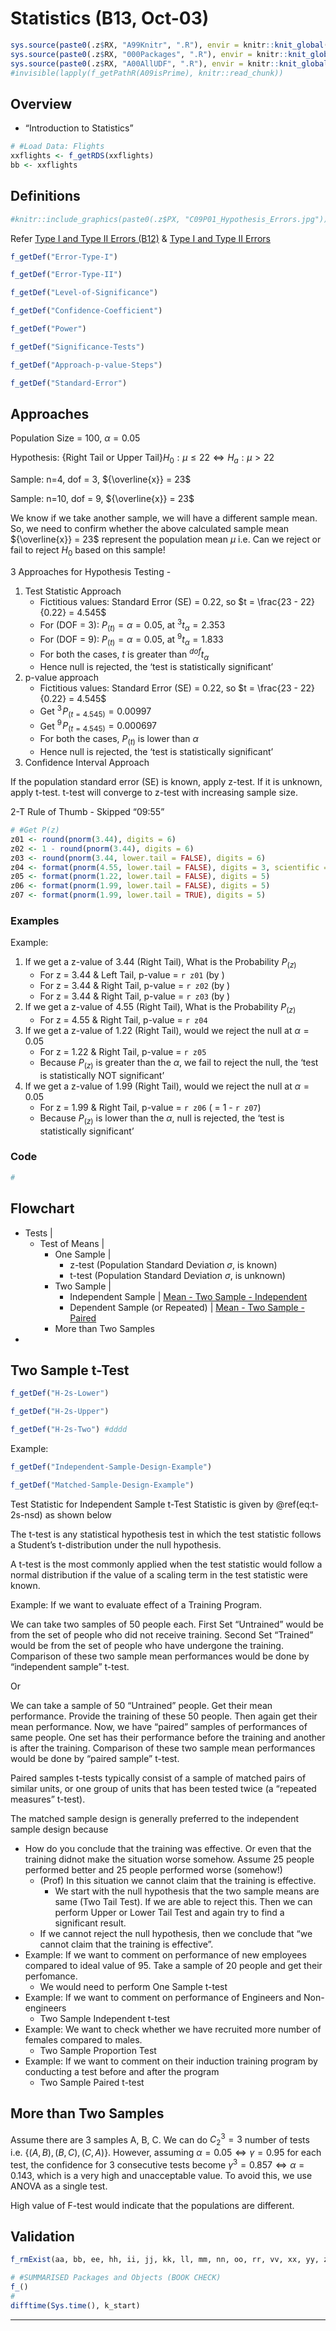 # Statistics (B13, Oct-03) {#b13}

```r
sys.source(paste0(.z$RX, "A99Knitr", ".R"), envir = knitr::knit_global())
sys.source(paste0(.z$RX, "000Packages", ".R"), envir = knitr::knit_global())
sys.source(paste0(.z$RX, "A00AllUDF", ".R"), envir = knitr::knit_global())
#invisible(lapply(f_getPathR(A09isPrime), knitr::read_chunk))
```

## Overview

- "Introduction to Statistics"


```r
# #Load Data: Flights
xxflights <- f_getRDS(xxflights)
bb <- xxflights
```

## Definitions

```r
#knitr::include_graphics(paste0(.z$PX, "C09P01_Hypothesis_Errors.jpg")) #iiii
```

Refer [Type I and Type II Errors (B12)](#errors-ab-b12, "b12") & [Type I and Type II Errors](#errors-ab-c09, "c09")

```r
f_getDef("Error-Type-I")
```

```r
f_getDef("Error-Type-II") 
```

```r
f_getDef("Level-of-Significance")
```

```r
f_getDef("Confidence-Coefficient") 
```

```r
f_getDef("Power")
```

```r
f_getDef("Significance-Tests")
```

```r
f_getDef("Approach-p-value-Steps") 
```

```r
f_getDef("Standard-Error")
```


## Approaches {.tabset .tabset-fade}

Population Size = 100, ${\alpha} = 0.05$

Hypothesis: $\text{\{Right Tail or Upper Tail\} } {H_0} : {\mu} \leq 22 \iff {H_a}: {\mu} > 22$

Sample: n=4, dof = 3, ${\overline{x}} = 23$

Sample: n=10, dof = 9, ${\overline{x}} = 23$


We know if we take another sample, we will have a different sample mean. So, we need to confirm whether the above calculated sample mean ${\overline{x}} = 23$ represent the population mean ${\mu}$ i.e. Can we reject or fail to reject ${H_0}$ based on this sample!

3 Approaches for Hypothesis Testing - 

1.  Test Statistic Approach
    - Fictitious values: Standard Error (SE) = 0.22, so $t = \frac{23 - 22}{0.22} = 4.545$
    - For (DOF = 3): $P_{(t)} = {\alpha} = 0.05$, at ${}^{3}t_{\alpha} = 2.353$
    - For (DOF = 9): $P_{(t)} = {\alpha} = 0.05$, at ${}^{9}t_{\alpha} = 1.833$
    - For both the cases, ${t}$ is greater than ${}^{dof}t_{\alpha}$
    - Hence null is rejected, the 'test is statistically significant'
1.  p-value approach 
    - Fictitious values: Standard Error (SE) = 0.22, so $t = \frac{23 - 22}{0.22} = 4.545$
    - Get ${}^3\!P_{(t = 4.545)} = 0.00997$
    - Get ${}^9\!P_{(t = 4.545)} = 0.000697$
    - For both the cases, $P_{(t)}$ is lower than ${\alpha}$
    - Hence null is rejected, the 'test is statistically significant'

1.  Confidence Interval Approach


If the population standard error (SE) is known, apply z-test. If it is unknown, apply t-test. t-test will converge to z-test with increasing sample size.

2-T Rule of Thumb - Skipped "09:55"


```r
# #Get P(z)
z01 <- round(pnorm(3.44), digits = 6)
z02 <- 1 - round(pnorm(3.44), digits = 6)
z03 <- round(pnorm(3.44, lower.tail = FALSE), digits = 6)
z04 <- format(pnorm(4.55, lower.tail = FALSE), digits = 3, scientific = FALSE)
z05 <- format(pnorm(1.22, lower.tail = FALSE), digits = 5)
z06 <- format(pnorm(1.99, lower.tail = FALSE), digits = 5)
z07 <- format(pnorm(1.99, lower.tail = TRUE), digits = 5)
```

### Examples {.unlisted .unnumbered}

Example: 

1. \textcolor{pink}{Question:} If we get a z-value of 3.44 (Right Tail), What is the Probability $P_{(z)}$
    - For z = 3.44 & Left Tail, p-value = `r z01` (by \textcolor{pink}{`pnorm(z)`})
    - For z = 3.44 & Right Tail, p-value = `r z02` (by \textcolor{pink}{`1 - pnorm(z)`})
    - For z = 3.44 & Right Tail, p-value = `r z03` (by \textcolor{pink}{`pnorm(z, lower.tail = FALSE)`})
1. \textcolor{pink}{Question:} If we get a z-value of 4.55 (Right Tail), What is the Probability $P_{(z)}$
    - For z = 4.55 & Right Tail, p-value = `r z04` 
1. \textcolor{pink}{Question:} If we get a z-value of 1.22 (Right Tail), would we reject the null at ${\alpha} = 0.05$
    - For z = 1.22 & Right Tail, p-value = `r z05` 
    - Because $P_{(z)}$ is greater than the ${\alpha}$, we fail to reject the null, the 'test is statistically NOT significant'
1.  \textcolor{pink}{Question:} If we get a z-value of 1.99 (Right Tail), would we reject the null at ${\alpha} = 0.05$
    - For z = 1.99 & Right Tail, p-value = `r z06` ( = 1 - `r z07`)
    - Because $P_{(z)}$ is lower than the ${\alpha}$, null is rejected, the 'test is statistically significant'    

### Code {.unlisted .unnumbered}

```r
#
```

## Flowchart

- Tests |
  - Test of Means |
    - One Sample |
      - z-test (Population Standard Deviation ${\sigma}$, is known)
      - t-test (Population Standard Deviation ${\sigma}$, is unknown)
    - Two Sample | 
      - Independent Sample | [Mean - Two Sample - Independent](#mean-2s-sd "c10")
      - Dependent Sample (or Repeated) | [Mean - Two Sample - Paired](#mean-paired-c10 "c10")
    - More than Two Samples
-

## Two Sample t-Test

```r
f_getDef("H-2s-Lower")
```

```r
f_getDef("H-2s-Upper")
```

```r
f_getDef("H-2s-Two") #dddd
```

Example: 

```r
f_getDef("Independent-Sample-Design-Example")
```

```r
f_getDef("Matched-Sample-Design-Example")
```

Test Statistic for Independent Sample t-Test Statistic is given by \@ref(eq:t-2s-nsd) as shown below

\begin{equation}
  t = \frac{({\overline{x}}_1 - {\overline{x}}_2) - {D}_0}{{\sigma}_{({\overline{x}}_1 - {\overline{x}}_2)}} = \frac{({\overline{x}}_1 - {\overline{x}}_2) - {D}_0}{\sqrt{\frac{{s}_1^2}{{n}_1} + \frac{{s}_2^2}{{n}_2}}}
\end{equation}

The t-test is any statistical hypothesis test in which the test statistic follows a Student's t-distribution under the null hypothesis.

A t-test is the most commonly applied when the test statistic would follow a normal distribution if the value of a scaling term in the test statistic were known. 


Example: If we want to evaluate effect of a Training Program.

We can take two samples of 50 people each. First Set "Untrained" would be from the set of people who did not receive training. Second Set "Trained" would be from the set of people who have undergone the training. Comparison of these two sample mean performances would be done by "independent sample" t-test.

Or

We can take a sample of 50 "Untrained" people. Get their mean performance. Provide the training of these 50 people. Then again get their mean performance. Now, we have "paired" samples of performances of same people. One set has their performance before the training and another is after the training. Comparison of these two sample mean performances would be done by "paired sample" t-test.

Paired samples t-tests typically consist of a sample of matched pairs of similar units, or one group of units that has been tested twice (a "repeated measures" t-test). 

The matched sample design is generally preferred to the independent sample design because \textcolor{pink}{the matched-sample procedure often improves the precision of the estimate.}

- \textcolor{pink}{Question:} How do you conclude that the training was effective. Or even that the training didnot make the situation worse somehow. Assume 25 people performed better and 25 people performed worse (somehow!)
  - (Prof) In this situation we cannot claim that the training is effective.
    - We start with the null hypothesis that the two sample means are same (Two Tail Test). If we are able to reject this. Then we can perform Upper or Lower Tail Test and again try to find a significant result.
  - If we cannot reject the null hypothesis, then we conclude that "we cannot claim that the training is effective".


- Example: If we want to comment on performance of new employees compared to ideal value of 95. Take a sample of 20 people and get their perfomance. 
  - We would need to perform One Sample t-test
- Example: If we want to comment on performance of Engineers and Non-engineers
  - Two Sample Independent t-test
- Example: We want to check whether we have recruited more number of females compared to males. 
  - Two Sample Proportion Test
- Example: If we want to comment on their induction training program by conducting a test before and after the program
  - Two Sample Paired t-test

## More than Two Samples

Assume there are 3 samples A, B, C. We can do $C_2^3 = 3$ number of tests i.e. $\{(A, B), (B, C), (C, A)\}$. However, assuming ${\alpha} = 0.05 \iff {\gamma} = 0.95$ for each test, the confidence for 3 consecutive tests become ${\gamma}^3 = 0.857 \iff {\alpha} = 0.143$, which is a very high and unacceptable value. To avoid this, we use ANOVA as a single test.

High value of F-test would indicate that the populations are different.


## Validation {.unlisted .unnumbered .tabset .tabset-fade}

```r
f_rmExist(aa, bb, ee, hh, ii, jj, kk, ll, mm, nn, oo, rr, vv, xx, yy, zz, z01, z02, z03, z04, z05, z06, z07)
```

```r
# #SUMMARISED Packages and Objects (BOOK CHECK)
f_()
#
difftime(Sys.time(), k_start)
```

****
